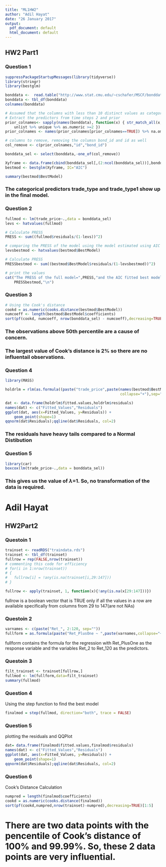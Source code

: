 ```yaml
---
title: "ML1HW2"
author: "Adil Hayat"
date: "26 January 2017"
output:
  pdf_document: default
  html_document: default
---
```

## HW2 Part1
### Question 1
```r
suppressPackageStartupMessages(library(tidyverse))
library(stringr)
library(bestglm) 

bonddata <-  read.table("http://www.stat.cmu.edu/~cschafer/MSCF/bonddata.txt",sep=",", header=T)
bonddata <- tbl_df(bonddata)
colnames(bonddata)

# Assumed that the columns with less than 10 distinct values as categorical 
# Extract the predictors from time steps 2 and prior 
prior_colnames<- sapply(names(bonddata), function(x) { str_match_all(x, "[0-9]+") %>% 
    unlist %>% unique %>% as.numeric >=2 })
prior_colnames <- names(prior_colnames[prior_colnames==TRUE]) %>% na.omit %>% unique

# columns to remove, removing the columsn bond_id and id as well 
col_remove <- c(prior_colnames,"id","bond_id")

bonddata_sel <- select(bonddata,-one_of(col_remove))

Xyframe <- data.frame(cbind(bonddata_sel[,(2:ncol(bonddata_sel))],bonddata_sel[,1]))
bestmod <- bestglm(Xyframe, IC="AIC")

summary(bestmod$BestModel)
```
### The categorical predictors trade_type and trade_type1 show up in the final model.


### Question 2
```r

fullmod <- lm(trade_price~.,data = bonddata_sel)
levs <- hatvalues(fullmod)

# Calculate PRESS
PRESS <- sum((fullmod$residuals/(1-levs))^2)

# comparing the PRESS of the model using the model estimated using AIC
levsbestmod <- hatvalues(bestmod$BestModel)

# Calculate PRESS
PRESSbestmod <- sum((bestmod$BestModel$residuals/(1-levsbestmod))^2)

# print the values
cat("The PRESS of the full model=",PRESS,"and the AIC fitted best model=",
    PRESSbestmod,"\n")
```
### Question 3
```r
# Using the Cook's distance
cookd = as.numeric(cooks.distance(bestmod$BestModel))
numcoeff <- length(bestmod$BestModel$coefficients)
sort(pf(cookd, numcoeff, nrow(bonddata_sel) - numcoeff),decreasing=TRUE)[1:5]
```
### The observations above 50th percentile are a cause of concern.
### The largest value of Cook's distance is 2% so there are no influentail observations.

### Question 4
```r
library(MASS)

holdrlm = rlm(as.formula((paste("trade_price",paste(names(bestmod$BestModel$coefficients[-1]),
                                                    collapse="+"),sep="~"))),data = bonddata_sel)

dat <- data.frame(holdrlm$fitted.values,holdrlm$residuals)
names(dat) <- c("Fitted_Values","Residuals")
ggplot(dat, aes(x=Fitted_Values, y=Residuals)) +
    geom_point(shape=1)
qqnorm(dat$Residuals);qqline(dat$Residuals, col=2)

```
### The residuals have heavy tails compared to a Normal Distibution

### Question 5
```r
library(car)
boxcox(lm(trade_price~.,data = bonddata_sel))
```
### This gives us the value of $\lambda$=1. So, no transformation of the data is required. 

\newpage
# Adil Hayat
## HW2Part2
### Questoin 1
```r
trainset <- readRDS("traindata.rds")
trainset <- tbl_df(trainset)
fullrow = rep(FALSE,nrow(trainset))
# commenting this code for efficiency
# for(i in 1:nrow(trainset))
# {
#   fullrow[i] = !any(is.na(trainset[i,29:147]))
# }

fullrow <- apply(trainset, 1, function(x){!any(is.na(x[29:147]))})
```
fullrow is a boolean vector that is TRUE only if all the values in a row are available specifically from columns from 29 to 147(are not NAs)   

### Questoin 2
```r
varnames <- c(paste("Ret_", 2:120, sep=""))
fullform = as.formula(paste("Ret_PlusOne ~ ",paste(varnames,collapse="+")))
```
fullform contains the formula for the regression with Ret_PlusOne as the response variable and the variables Ret_2 to Ret_120 as the predictors.

### Questoin 3
```r
filt_trainset <- trainset[fullrow,]
fullmod <- lm(fullform,data=filt_trainset)
summary(fullmod)
```

### Question 4
Using the step function to find the best model
```r
finalmod = step(fullmod, direction="both", trace = FALSE)
```

### Question 5
plotting the residuals and QQPlot
```r
dat= data.frame(finalmod$fitted.values,finalmod$residuals)
names(dat) <- c("Fitted_Values","Residuals")
ggplot(dat, aes(x=Fitted_Values, y=Residuals)) +
    geom_point(shape=1)
qqnorm(dat$Residuals);qqline(dat$Residuals, col=2)
```
### Question 6
Cook's Distance Calculation
```r
numpred = length(finalmod$coefficients)
cookd = as.numeric(cooks.distance(finalmod))
sort(pf(cookd,numpred,nrow(trainset)-numpred),decreasing=TRUE)[1:5]
```
# There are two data points with the pencentile of Cook's distance of 100% and 99.99%. So, these 2 data points are very influential.
